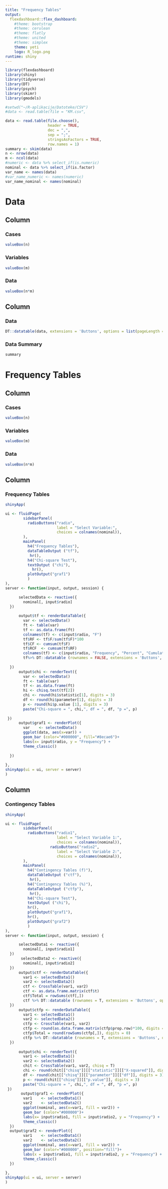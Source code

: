 ---
title: "Frequency Tables"
output: 
  flexdashboard::flex_dashboard:
    #theme: bootstrap
    #theme: cerulean
    #theme: flatly
    #theme: united
    #theme: simplex
    theme: yeti
    logo: R_logo.png
runtime: shiny
---

```{r setup, include=FALSE}
library(flexdashboard)
library(shiny)
library(tidyverse)
library(DT)
library(psych)
library(skimr)
library(gmodels)
```

```{r}
#setwd("~/R-aplikacije/Datoteke/CSV")
#data <- read.table(file = "KM.csv",

data <- read.table(file.choose(),                  
                   header = TRUE,                      
                   dec = ",",                          
                   sep = ";",                          
                   stringsAsFactors = TRUE,
                   row.names = 1)
summary <- skim(data)
n <- nrow(data)                                  
m <- ncol(data)
#numeric <- data %>% select_if(is.numeric)
nominal <- data %>% select_if(is.factor)
var_name <- names(data)
#var_name_numeric <- names(numeric)
var_name_nominal <- names(nominal)
```

Data
=======================================================================

Column {data-width=10}
-----------------------------------------------------------------------

### Cases

```{r}
valueBox(n)
```

### Variables

```{r}
valueBox(m)
```

### Data

```{r}
valueBox(n*m)
```

Column {data-width=990 .tabset}
-----------------------------------------------------------------------

### Data

```{r}
DT::datatable(data, extensions = 'Buttons', options = list(pageLength = n, dom = 'Bfrtip',buttons = c('copy','csv', 'excel')))
```

### Data Summary

```{r}
summary
```

Frequency Tables
=======================================================================

Column {data-width=10}
-----------------------------------------------------------------------

### Cases

```{r}
valueBox(n)
```

### Variables

```{r}
valueBox(m)
```

### Data

```{r}
valueBox(n*m)
```

Column {data-width=480}
-----------------------------------------------------------------------

### Frequency Tables

```{r}
shinyApp(

ui <- fluidPage(
        sidebarPanel(
          radioButtons("radio", 
                       label = "Select Variable:",
                       choices = colnames(nominal)),
        ),
        mainPanel(
          h4("Frequency Tables"),
          dataTableOutput ("tf"),
           hr(),
          h4("Chi-square Test"),
          textOutput ("chi"),
            hr(),
          plotOutput("graf1")
          )
),
server <- function(input, output, session) {

      selectedData <- reactive({
        nominal[, input$radio]
  })
      
      output$tf <- renderDataTable({
        var <- selectedData()
        ft <- table(var)
        tf <- as.data.frame(ft)
        colnames(tf) <- c(input$radio, "F")
        tf$RF <- tf$F/sum(tf$F)*100 
        tf$CF <- cumsum(tf$F)
        tf$RCF  <- cumsum(tf$RF)
        colnames(tf) <- c(input$radio, "Frequency", "Percent", "Cumulative","Cumulative Percent")
        tf%>% DT::datatable (rownames = FALSE, extensions = 'Buttons', options = list(pageLength = n, dom = 'Bt',buttons = c('copy'))) %>% formatRound(c('Percent', 'Cumulative Percent'), 2)
       
  })
      output$chi <- renderText({
        var <- selectedData()
        ft <- table(var)
        tf <- as.data.frame(ft)
        hi <- chisq.test(tf[2])
        chi <- round(hi$statistic[1], digits = 3)
        df <- round(hi$parameter[1], digits = 3)
        p <- round(hi$p.value [1], digits = 3)
        paste("Chi-square = ", chi,", df = ", df, "p =", p)
        
 })
      output$graf1 <- renderPlot({
        var    <- selectedData()
        ggplot(data, aes(x=var)) + 
        geom_bar (color="#000000", fill="#8ecae6")+
        labs(x= input$radio, y = "Frequency") +
        theme_classic()
        
  })
  
},
shinyApp(ui = ui, server = server)
)
```

Column {data-width=480}
-----------------------------------------------------------------------

### Contingency Tables

```{r}
shinyApp(

ui <- fluidPage(
        sidebarPanel(
          radioButtons("radio1", 
                       label = "Select Variable 1:",
                       choices = colnames(nominal)),
                    radioButtons("radio2", 
                       label = "Select Variable 2:",
                       choices = colnames(nominal)),
        ),
        mainPanel(
          h4("Contingency Tables (f)"),
          dataTableOutput ("ctf"),
           hr(),
          h4("Contingency Tables (%)"),
          dataTableOutput ("ctfp"),
           hr(),
          h4("Chi-square Test"),
          textOutput ("chi"),
          hr(),
          plotOutput("graf1"),
          hr(),
          plotOutput("graf2")
          )
),
server <- function(input, output, session) {

      selectedData1 <- reactive({
        nominal[, input$radio1]
  })
       selectedData2 <- reactive({
        nominal[, input$radio2]
  })
      output$ctf <- renderDataTable({
        var1 <- selectedData1()
        var2 <- selectedData2()
        ctf <- CrossTable(var1, var2)
        ctf <- as.data.frame.matrix(ctf$t)
        ctf$Total = rowSums(ctf[,])
        ctf %>% DT::datatable (rownames = T, extensions = 'Buttons', options = list(pageLength = 10, dom = 'Bt',buttons = c('copy'))) 
  })
      output$ctfp <- renderDataTable({
        var1 <- selectedData1()
        var2 <- selectedData2()
        ctfp <- CrossTable(var1, var2)
        ctfp <- round(as.data.frame.matrix(ctfp$prop.row)*100, digits = 2)
        ctfp$Total = round(rowSums(ctfp[,]), digits = 0)
        ctfp %>% DT::datatable (rownames = T, extensions = 'Buttons', options = list(pageLength = 10, dom = 'Bt',buttons = c('copy')))
  })
      
      output$chi <- renderText({
        var1 <- selectedData1()
        var2 <- selectedData2()
        chit <- CrossTable(var1, var2, chisq = T)
        chi <- round(chit[["chisq"]][["statistic"]][["X-squared"]], digits = 3)
        df <- round(chit[["chisq"]][["parameter"]][["df"]], digits = 3)
        p <- round(chit[["chisq"]][["p.value"]], digits = 3)
        paste("Chi-square = ", chi,", df = ", df, "p =", p)
 })
       output$graf1 <- renderPlot({
        var1    <- selectedData1()
        var2    <- selectedData2()
        ggplot(nominal, aes(x=var1, fill = var2)) + 
        geom_bar (color="#000000")+
        labs(x= input$radio1, fill = input$radio2, y = "Frequency") +
        theme_classic()
  })
  output$graf2 <- renderPlot({
        var1    <- selectedData1()
        var2    <- selectedData2()
        ggplot(nominal, aes(x=var1, fill = var2)) + 
        geom_bar (color="#000000", position="fill")+
        labs(x = input$radio1, fill = input$radio2, y = "Frequency") +
        theme_classic()
  })
     
},
shinyApp(ui = ui, server = server)
)
```

